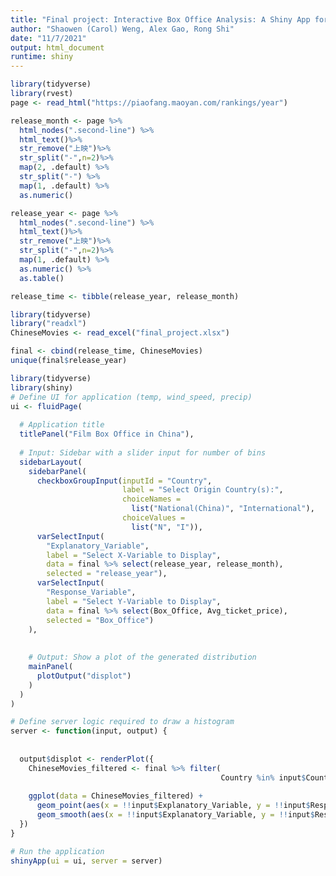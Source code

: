 ```yaml
---
title: "Final project: Interactive Box Office Analysis: A Shiny App for Exploring National and International Film Trends"
author: "Shaowen (Carol) Weng, Alex Gao, Rong Shi"
date: "11/7/2021"
output: html_document
runtime: shiny
---
```


```r
library(tidyverse)
library(rvest)
page <- read_html("https://piaofang.maoyan.com/rankings/year")
```


```r
release_month <- page %>%  
  html_nodes(".second-line") %>%  
  html_text()%>%
  str_remove("上映")%>%
  str_split("-",n=2)%>%
  map(2, .default) %>%
  str_split("-") %>%
  map(1, .default) %>%
  as.numeric()

release_year <- page %>%  
  html_nodes(".second-line") %>%  
  html_text()%>%
  str_remove("上映")%>%
  str_split("-",n=2)%>%
  map(1, .default) %>%
  as.numeric() %>%
  as.table()

release_time <- tibble(release_year, release_month)
```


```r
library(tidyverse)
library("readxl")
ChineseMovies <- read_excel("final_project.xlsx")
```

```r
final <- cbind(release_time, ChineseMovies)
unique(final$release_year)
```

```r
library(tidyverse)
library(shiny)
# Define UI for application (temp, wind_speed, precip)
ui <- fluidPage(
  
  # Application title
  titlePanel("Film Box Office in China"),
  
  # Input: Sidebar with a slider input for number of bins 
  sidebarLayout(
    sidebarPanel(
      checkboxGroupInput(inputId = "Country", 
                         label = "Select Origin Country(s):",
                         choiceNames =
                           list("National(China)", "International"),
                         choiceValues =
                           list("N", "I")),
      varSelectInput(
        "Explanatory_Variable",
        label = "Select X-Variable to Display",
        data = final %>% select(release_year, release_month),
        selected = "release_year"),
      varSelectInput(
        "Response_Variable",
        label = "Select Y-Variable to Display",
        data = final %>% select(Box_Office, Avg_ticket_price),
        selected = "Box_Office")
    ),
      
    
    # Output: Show a plot of the generated distribution
    mainPanel(
      plotOutput("displot")
    )
  )
)

# Define server logic required to draw a histogram
server <- function(input, output) {
  
  
  output$displot <- renderPlot({
    ChineseMovies_filtered <- final %>% filter( 
                                               Country %in% input$Country)
    
    ggplot(data = ChineseMovies_filtered) + 
      geom_point(aes(x = !!input$Explanatory_Variable, y = !!input$Response_Variable)) +
      geom_smooth(aes(x = !!input$Explanatory_Variable, y = !!input$Response_Variable), se = TRUE)
  })
}

# Run the application 
shinyApp(ui = ui, server = server)

```



